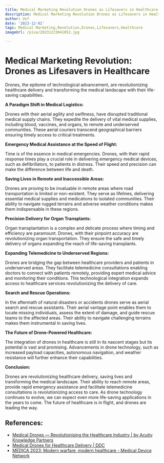 ```yaml
---
title: Medical Marketing Revolution Drones as Lifesavers in Healthcare
description: Medical Marketing Revolution Drones as Lifesavers in Healthcare
author: Usf
date: '2023-12-02'
tags: Medical Marketing,Revolution,Drones,Lifesavers,Healthcare
imageUrl: /pixa/20231223041052.jpg

---
```

# Medical Marketing Revolution: Drones as Lifesavers in Healthcare


Drones, the epitome of technological advancement, are revolutionizing healthcare delivery and transforming the medical landscape with their life-saving capabilities. 

**A Paradigm Shift in Medical Logistics:**

Drones with their aerial agility and swiftness, have disrupted traditional medical supply chains. They expedite the  delivery of vital medical supplies, including  blood, vaccines,  and organs, to remote and underserved communities. These aerial couriers transcend geographical barriers ensuring timely access to  critical treatments.

**Emergency Medical Assistance at the  Speed of Flight:**

Time is of the essence  in medical emergencies. Drones, with their rapid response times  play a crucial role in delivering emergency  medical devices, such as defibrillators, to patients in distress.  Their speed and precision can make the difference between life  and death.

**Saving Lives in Remote  and Inaccessible Areas:**

Drones are proving to be invaluable in remote  areas where road transportation is limited or non-existent. They serve as lifelines, delivering essential medical supplies  and medications to isolated communities.  Their ability to  navigate rugged  terrains and adverse weather conditions makes them indispensable in these regions.

**Precision Delivery for Organ Transplants:**

Organ transplantation is a complex  and delicate process where timing and efficiency are paramount. Drones, with their pinpoint accuracy are revolutionizing organ transportation. They ensure  the safe and timely delivery of  organs expanding the reach of life-saving transplants.

**Expanding Telemedicine to Underserved Regions:**

Drones are bridging the gap between  healthcare providers and patients in  underserved areas.  They facilitate telemedicine consultations enabling doctors to connect with patients remotely, providing expert medical advice and monitoring their conditions. This technological  integration expands access to  healthcare services revolutionizing the  delivery of  care.

**Search and Rescue Operations:**

In the  aftermath of  natural disasters or accidents drones serve as aerial  search and rescue assistants. Their aerial vantage point enables them to  locate missing individuals, assess the extent of damage,  and guide rescue teams to the affected areas. Their  ability to navigate challenging terrains makes them instrumental in saving lives.

**The Future of Drone-Powered Healthcare:**

The integration of drones in healthcare is still in its nascent stages but its potential is vast and promising. Advancements  in drone technology, such as increased payload capacities, autonomous navigation, and weather resistance will further  enhance their capabilities.

**Conclusion:**

Drones are revolutionizing healthcare delivery, saving lives and transforming the medical  landscape. Their ability to reach remote areas, provide rapid emergency assistance and facilitate telemedicine consultations is revolutionizing access to  care. As drone technology continues  to evolve,  we can expect  even  more life-saving applications in the years to  come. The future of healthcare is in flight, and drones are leading the way.

## References:
- [Medical Drones — Revolutionising the Healthcare Industry | by Acuity Knowledge Partners](https://acuityknowledgepartners.medium.com/medical-drones-revolutionising-the-healthcare-industry-fba085f1f802)
- [Medical Drones for Healthcare Delivery | DDC](https://dronedeliverycanada.com/applications/healthcare/)
- [MEDICA 2023: Modern warfare, modern healthcare - Medical Device Network](https://www.medicaldevice-network.com/news/medica-2023-modern-warfare-modern-healthcare/)

